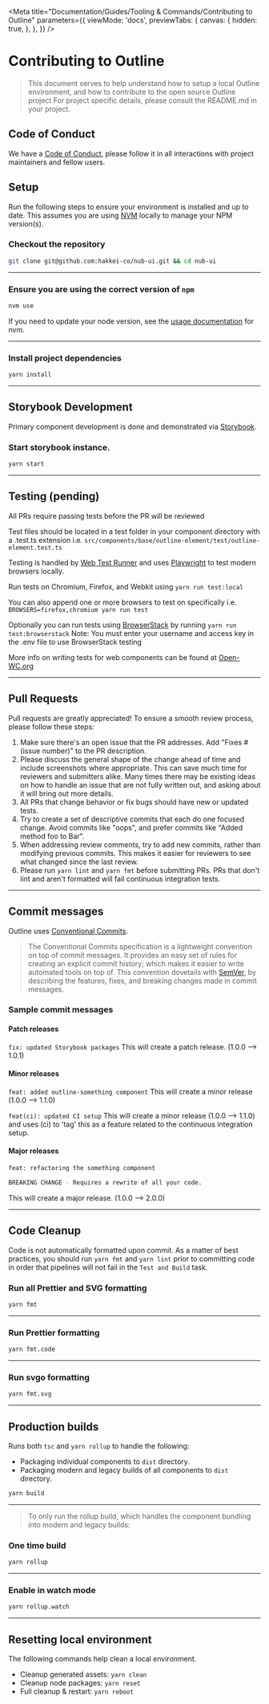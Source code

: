 
<Meta
  title="Documentation/Guides/Tooling & Commands/Contributing to Outline"
  parameters={{
    viewMode: 'docs',
    previewTabs: {
      canvas: {
        hidden: true,
      },
    },
  }}
/>

# Contributing to Outline

> This document serves to help understand how to setup a local Outline environment, and how to contribute to the open source Outline project For project specific details, please consult the README.md in your project.

## Code of Conduct

We have a [Code of Conduct](https://github.com/hakkei-co/nub-ui/blob/next/CODE_OF_CONDUCT.md), please follow it in all interactions with project maintainers and fellow users.

## Setup

Run the following steps to ensure your environment is installed and up to date. This assumes you are using [NVM](https://github.com/nvm-sh/nvm) locally to manage your NPM version(s).

### Checkout the repository

```bash
git clone git@github.com:hakkei-co/nub-ui.git && cd nub-ui
```

---

### Ensure you are using the correct version of `npm`

```bash
nvm use
```

If you need to update your node version, see the [usage documentation](https://github.com/nvm-sh/nvm#usage) for nvm.

---

### Install project dependencies

```bash
yarn install
```

---

## Storybook Development

Primary component development is done and demonstrated via [Storybook](https://storybook.js.org/).

### Start storybook instance.

```bash
yarn start
```

---

## Testing (pending)

All PRs require passing tests before the PR will be reviewed

Test files should be located in a test folder in your component directory with a .test.ts extension i.e. `src/components/base/outline-element/test/outline-element.test.ts`

Testing is handled by [Web Test Runner](https://modern-web.dev/guides/test-runner/getting-started/) and uses [Playwright](https://playwright.dev/) to test modern browsers locally.

Run tests on Chromium, Firefox, and Webkit using
`yarn run test:local`

You can also append one or more browsers to test on specifically i.e.
`BROWSERS=firefox,chromium yarn run test`

Optionally you can run tests using [BrowserStack](https://www.browserstack.com/) by running
`yarn run test:browserstack`
Note: You must enter your username and access key in the .env file to use BrowserStack testing

More info on writing tests for web components can be found at [Open-WC.org](https://open-wc.org/docs/testing/helpers/)

---

## Pull Requests

Pull requests are greatly appreciated! To ensure a smooth review process, please follow these steps:

1. Make sure there's an open issue that the PR addresses. Add "Fixes #(issue number)" to the PR description.
2. Please discuss the general shape of the change ahead of time and include screenshots where appropriate. This can save much time for reviewers and submitters alike. Many times there may be existing ideas on how to handle an issue that are not fully written out, and asking about it will bring out more details.
3. All PRs that change behavior or fix bugs should have new or updated tests.
4. Try to create a set of descriptive commits that each do one focused change. Avoid commits like "oops", and prefer commits like "Added method foo to Bar".
5. When addressing review comments, try to add new commits, rather than modifying previous commits. This makes it easier for reviewers to see what changed since the last review.
6. Please run `yarn lint` and `yarn fmt` before submitting PRs. PRs that don't lint and aren't formatted will fail continuous integration tests.

---

## Commit messages

Outline uses [Conventional Commits](https://www.conventionalcommits.org/en/v1.0.0/).

> The Conventional Commits specification is a lightweight convention on top of commit messages. It provides an easy set of rules for creating an explicit commit history; which makes it easier to write automated tools on top of. This convention dovetails with [SemVer](https://semver.org/), by describing the features, fixes, and breaking changes made in commit messages.

### Sample commit messages

#### Patch releases

`fix: updated Storybook packages`
This will create a patch release. (1.0.0 --> 1.0.1)

#### Minor releases

`feat: added outline-something component`
This will create a minor release (1.0.0 --> 1.1.0)

`feat(ci): updated CI setup`
This will create a minor release (1.0.0 --> 1.1.0) and uses (ci) to 'tag' this as a feature related to the continuous integration setup.

#### Major releases

```bash
feat: refactoring the something component

BREAKING CHANGE - Requires a rewrite of all your code.
```

This will create a major release. (1.0.0 --> 2.0.0)

---

## Code Cleanup

Code is not automatically formatted upon commit. As a matter of best practices, you should run `yarn fmt` and `yarn lint` prior to committing code in order that pipelines will not fail in the `Test and Build` task.

### Run all Prettier and SVG formatting

```bash
yarn fmt
```

---

### Run Prettier formatting

```bash
yarn fmt.code
```

---

### Run svgo formatting

```bash
yarn fmt.svg
```

---

## Production builds

Runs both `tsc` and `yarn rollup` to handle the following:

- Packaging individual components to `dist` directory.
- Packaging modern and legacy builds of all components to `dist` directory.

```bash
yarn build
```

---

> To only run the rollup build, which handles the component bundling into modern and legacy builds:

### One time build

```bash
yarn rollup
```

---

### Enable in watch mode

```bash
yarn rollup.watch
```

---

## Resetting local environment

The following commands help clean a local environment.

- Cleanup generated assets: `yarn clean`
- Cleanup node packages: `yarn reset`
- Full cleanup & restart: `yarn reboot`
